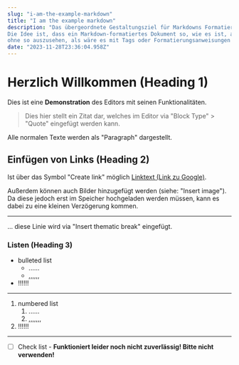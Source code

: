 ```yaml
---
slug: "i-am-the-example-markdown"
title: "I am the example markdown"
description: "Das übergeordnete Gestaltungsziel für Markdowns Formatierungssyntax ist es, sie so lesbar wie möglich zu machen.
Die Idee ist, dass ein Markdown-formatiertes Dokument so, wie es ist, als reiner Text veröffentlicht werden kann,
ohne so auszusehen, als wäre es mit Tags oder Formatierungsanweisungen versehen worden."
date: "2023-11-28T23:36:04.958Z"
---
```

# Herzlich Willkommen (Heading 1)

Dies ist eine **Demonstration** des Editors mit seinen Funktionalitäten.

> Dies hier stellt ein Zitat dar, welches im Editor via "Block Type" > "Quote" eingefügt werden kann.

Alle normalen Texte werden als "Paragraph" dargestellt.

## Einfügen von Links (Heading 2)

Ist über das Symbol "Create link" möglich
[Linktext (Link zu Google)](https://google.de/).

Außerdem können auch Bilder hinzugefügt werden (siehe: "Insert image").
Da diese jedoch erst im Speicher hochgeladen werden müssen, kann es dabei zu eine kleinen Verzögerung kommen.

***

... diese Linie wird via "Insert thematic break" eingefügt.

### Listen (Heading 3)

* bulleted list
  * ......
  * ,,,,,,
* !!!!!!

***

1. numbered list
   1. ......
   2. ,,,,,,,
2. !!!!!!

***

* [ ] Check list - **Funktioniert leider noch nicht zuverlässig! Bitte nicht verwenden!**
